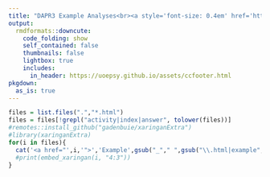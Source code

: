 ```yaml
---
title: "DAPR3 Example Analyses<br><a style='font-size: 0.4em' href='https://uoepsy.github.io/dapr3/'>&#8624; DAPR3 Home</a>"
output:
  rmdformats::downcute:
    code_folding: show
    self_contained: false
    thumbnails: false
    lightbox: true
    includes:
      in_header: https://uoepsy.github.io/assets/ccfooter.html
pkgdown:
  as_is: true
---
```


```r
files = list.files(".","*.html")
files = files[!grepl("activity|index|answer", tolower(files))]
#remotes::install_github("gadenbuie/xaringanExtra")
#library(xaringanExtra)
for(i in files){
  cat('<a href="',i,'">','Example',gsub("_"," ",gsub("\\.html|example","",i)),'</a><br>')
  #print(embed_xaringan(i, "4:3"))
}
```


